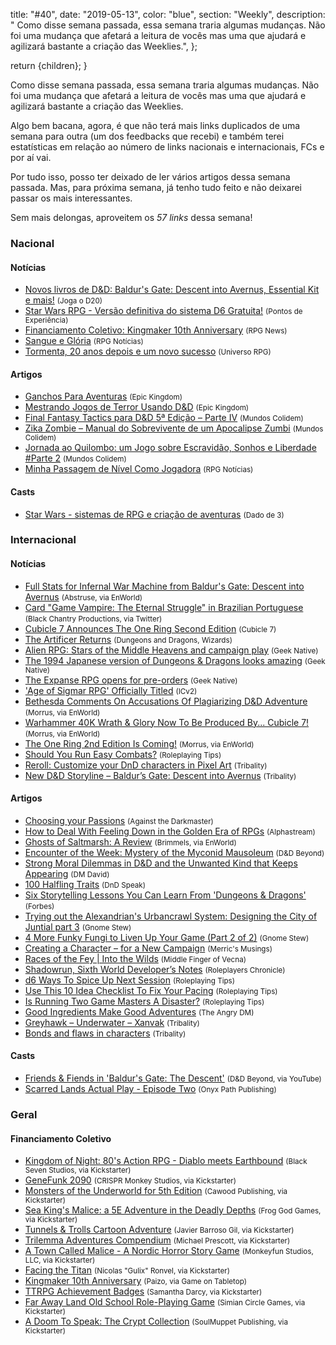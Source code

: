 
  title: "#40",
  date: "2019-05-13",
  color: "blue",
  section: "Weekly",
  description:
    "    Como disse semana passada, essa semana traria algumas mudanças. Não foi uma mudança que afetará a leitura de vocês mas uma que ajudará e agilizará bastante a criação das Weeklies.",
};

  return <InternalLayout meta={meta}>{children}</InternalLayout>;
}

Como disse semana passada, essa semana traria algumas mudanças. Não foi uma mudança que afetará a leitura de vocês mas uma que ajudará e agilizará bastante a criação das Weeklies.

Algo bem bacana, agora, é que não terá mais links duplicados de uma semana para outra (um dos feedbacks que recebi) e também terei estatísticas em relação ao número de links nacionais e internacionais, FCs e por aí vai.

Por tudo isso, posso ter deixado de ler vários artigos dessa semana passada. Mas, para próxima semana, já tenho tudo feito e não deixarei passar os mais interessantes.

Sem mais delongas, aproveitem os _57 links_ dessa semana!

### Nacional

#### Notícias

- [Novos livros de D&amp;D: Baldur&#039;s Gate: Descent into Avernus, Essential Kit e mais!] <small>(Joga o D20)</small>
- [Star Wars RPG - Versão definitiva do sistema D6 Gratuita!] <small>(Pontos de Experiência)</small>
- [Financiamento Coletivo: Kingmaker 10th Anniversary] <small>(RPG News)</small>
- [Sangue e Glória] <small>(RPG Notícias)</small>
- [Tormenta, 20 anos depois e um novo sucesso] <small>(Universo RPG)</small>

#### Artigos

- [Ganchos Para Aventuras] <small>(Epic Kingdom)</small>
- [Mestrando Jogos de Terror Usando D&amp;D] <small>(Epic Kingdom)</small>
- [Final Fantasy Tactics para D&amp;D 5ª Edição – Parte IV] <small>(Mundos Colidem)</small>
- [Zika Zombie – Manual do Sobrevivente de um Apocalipse Zumbi] <small>(Mundos Colidem)</small>
- [Jornada ao Quilombo: um Jogo sobre Escravidão, Sonhos e Liberdade #Parte 2] <small>(Mundos Colidem)</small>
- [Minha Passagem de Nível Como Jogadora] <small>(RPG Notícias)</small>

#### Casts

- [Star Wars - sistemas de RPG e criação de aventuras] <small>(Dado de 3)</small>

### Internacional

#### Notícias

- [Full Stats for Infernal War Machine from Baldur&#039;s Gate: Descent into Avernus] <small>(Abstruse, via EnWorld)</small>
- [Card &quot;Game Vampire: The Eternal Struggle&quot; in Brazilian Portuguese] <small>(Black Chantry Productions, via Twitter)</small>
- [Cubicle 7 Announces The One Ring Second Edition] <small>(Cubicle 7)</small>
- [The Artificer Returns] <small>(Dungeons and Dragons, Wizards)</small>
- [Alien RPG: Stars of the Middle Heavens and campaign play] <small>(Geek Native)</small>
- [The 1994 Japanese version of Dungeons &amp; Dragons looks amazing] <small>(Geek Native)</small>
- [The Expanse RPG opens for pre-orders] <small>(Geek Native)</small>
- [&#039;Age of Sigmar RPG&#039; Officially Titled] <small>(ICv2)</small>
- [Bethesda Comments On Accusations Of Plagiarizing D&amp;D Adventure] <small>(Morrus, via EnWorld)</small>
- [Warhammer 40K Wrath &amp; Glory Now To Be Produced By... Cubicle 7!] <small>(Morrus, via EnWorld)</small>
- [The One Ring 2nd Edition Is Coming!] <small>(Morrus, via EnWorld)</small>
- [Should You Run Easy Combats?] <small>(Roleplaying Tips)</small>
- [Reroll: Customize your DnD characters in Pixel Art] <small>(Tribality)</small>
- [New D&amp;D Storyline – Baldur’s Gate: Descent into Avernus] <small>(Tribality)</small>

#### Artigos

- [Choosing your Passions] <small>(Against the Darkmaster)</small>
- [How to Deal With Feeling Down in the Golden Era of RPGs] <small>(Alphastream)</small>
- [Ghosts of Saltmarsh: A Review] <small>(Brimmels, via EnWorld)</small>
- [Encounter of the Week: Mystery of the Myconid Mausoleum] <small>(D&amp;D Beyond)</small>
- [Strong Moral Dilemmas in D&amp;D and the Unwanted Kind that Keeps Appearing] <small>(DM David)</small>
- [100 Halfling Traits] <small>(DnD Speak)</small>
- [Six Storytelling Lessons You Can Learn From &#039;Dungeons &amp; Dragons&#039;] <small>(Forbes)</small>
- [Trying out the Alexandrian&#039;s Urbancrawl System: Designing the City of Juntial part 3] <small>(Gnome Stew)</small>
- [4 More Funky Fungi to Liven Up Your Game (Part 2 of 2)] <small>(Gnome Stew)</small>
- [Creating a Character – for a New Campaign] <small>(Merric&#039;s Musings)</small>
- [Races of the Fey | Into the Wilds] <small>(Middle Finger of Vecna)</small>
- [Shadowrun, Sixth World Developer’s Notes] <small>(Roleplayers Chronicle)</small>
- [d6 Ways To Spice Up Next Session] <small>(Roleplaying Tips)</small>
- [Use This 10 Idea Checklist To Fix Your Pacing] <small>(Roleplaying Tips)</small>
- [Is Running Two Game Masters A Disaster?] <small>(Roleplaying Tips)</small>
- [Good Ingredients Make Good Adventures] <small>(The Angry DM)</small>
- [Greyhawk – Underwater – Xanvak] <small>(Tribality)</small>
- [Bonds and flaws in characters] <small>(Tribality)</small>

#### Casts

- [Friends &amp; Fiends in &#039;Baldur&#039;s Gate: The Descent&#039;] <small>(D&amp;D Beyond, via YouTube)</small>
- [Scarred Lands Actual Play - Episode Two] <small>(Onyx Path Publishing)</small>

### Geral

#### Financiamento Coletivo

- [Kingdom of Night: 80&#039;s Action RPG - Diablo meets Earthbound] <small>(Black Seven Studios, via Kickstarter)</small>
- [GeneFunk 2090] <small>(CRISPR Monkey Studios, via Kickstarter)</small>
- [Monsters of the Underworld for 5th Edition] <small>(Cawood Publishing, via Kickstarter)</small>
- [Sea King&#039;s Malice: a 5E Adventure in the Deadly Depths] <small>(Frog God Games, via Kickstarter)</small>
- [Tunnels &amp; Trolls Cartoon Adventure] <small>(Javier Barroso Gil, via Kickstarter)</small>
- [Trilemma Adventures Compendium] <small>(Michael Prescott, via Kickstarter)</small>
- [A Town Called Malice - A Nordic Horror Story Game] <small>(Monkeyfun Studios, LLC, via Kickstarter)</small>
- [Facing the Titan] <small>(Nicolas &quot;Gulix&quot; Ronvel, via Kickstarter)</small>
- [Kingmaker 10th Anniversary] <small>(Paizo, via Game on Tabletop)</small>
- [TTRPG Achievement Badges] <small>(Samantha Darcy, via Kickstarter)</small>
- [Far Away Land Old School Role-Playing Game] <small>(Simian Circle Games, via Kickstarter)</small>
- [A Doom To Speak: The Crypt Collection] <small>(SoulMuppet Publishing, via Kickstarter)</small>

[six storytelling lessons you can learn from &#039;dungeons &amp; dragons&#039;]: https://www.forbes.com/sites/goldiechan/2019/05/17/storytelling-lessons-dnd/
[novos livros de d&amp;d: baldur&#039;s gate: descent into avernus, essential kit e mais!]: https://jogaod20.blogspot.com/2019/05/DnDLive2019-1.html
[how to deal with feeling down in the golden era of rpgs]: http://alphastream.org/index.php/2019/05/17/how-to-deal-with-feeling-down-in-the-golden-era-of-rpgs/
[cubicle 7 announces the one ring second edition]: https://www.cubicle7games.com/cubicle-7-announces-the-one-ring-second-edition/
[a doom to speak: the crypt collection]: https://www.kickstarter.com/projects/soulmuppet/a-doom-to-speak-the-crypt-collection
[alien rpg: stars of the middle heavens and campaign play]: https://www.geeknative.com/65748/alien-rpg-stars-of-the-middle-heavens-and-campaign-play/
[minha passagem de nível como jogadora]: https://medium.com/rpgnoticias/minha-passagem-de-n%C3%ADvel-como-jogadora-9775d3e0505a
[scarred lands actual play - episode two]: https://www.youtube.com/watch?v=ObMJcb3BioQ
[ganchos para aventuras]: https://epickingdom.wordpress.com/2019/05/16/ganchos-para-aventuras/
[kingdom of night: 80&#039;s action rpg - diablo meets earthbound]: https://www.kickstarter.com/projects/72352007/kingdom-of-night-80s-action-rpg-diablo-meets-earth
[sea king&#039;s malice: a 5e adventure in the deadly depths]: https://www.kickstarter.com/projects/froggodgames/sea-kings-malice-a-5e-adventure-in-the-deadly-dept
[mestrando jogos de terror usando d&amp;d]: https://epickingdom.wordpress.com/2019/05/14/mestrando-jogos-de-terror-usando-dd/
[star wars rpg - versão definitiva do sistema d6 gratuita!]: http://www.pontosdeexperiencia.com.br/2015/02/star-wars-rpg-versao-definitiva-do.html
[star wars - sistemas de rpg e criação de aventuras]: https://anchor.fm/dadode3/episodes/Star-Wars---sistemas-de-RPG-e-criao-de-aventuras-e3vhvi
[financiamento coletivo: kingmaker 10th anniversary]: https://newsrpg.wordpress.com/2019/05/14/financiamento-coletivo-kingmaker-10th-anniversary/
[kingmaker 10th anniversary]: https://www.gameontabletop.com/cf194/kingmaker-10th-anniversary.html
[ttrpg achievement badges]: https://www.kickstarter.com/projects/samanthadarcy/ttrpg-achievement-badges
[encounter of the week: mystery of the myconid mausoleum]: https://www.dndbeyond.com/posts/492-encounter-of-the-week-mystery-of-the-myconid
[sangue e glória]: https://medium.com/rpgnoticias/sangue-e-glória-6b4143bc8892
[final fantasy tactics para d&amp;d 5ª edição – parte iv]: https://www.mundoscolidem.com.br/final-fantasy-tactics-para-5a-edicao-parte-iv/
[tormenta, 20 anos depois e um novo sucesso]: https://universorpg.com/bau-do-mestre/financiamentos/tormenta-20-anos-depois-e-um-novo-sucesso/
[zika zombie – manual do sobrevivente de um apocalipse zumbi]: https://www.mundoscolidem.com.br/zika-zombie/
[jornada ao quilombo: um jogo sobre escravidão, sonhos e liberdade #parte 2]: https://www.mundoscolidem.com.br/jornada-ao-quilombo-um-jogo-sobre-escravidao-sonhos-e-liberdade-parte-2/
[is running two game masters a disaster?]: https://www.roleplayingtips.com/running-games/is-running-two-game-masters-a-disaster/
[use this 10 idea checklist to fix your pacing]: https://www.roleplayingtips.com/running-games/use-this-10-idea-checklist-to-fix-your-pacing/
[should you run easy combats?]: https://www.roleplayingtips.com/combat/combat-action/should-you-run-easy-combats/
[strong moral dilemmas in d&amp;d and the unwanted kind that keeps appearing]: https://dmdavid.com/tag/strong-moral-dilemmas-in-dd-and-the-unwanted-kind-that-keeps-appearing/
[d6 ways to spice up next session]: https://www.roleplayingtips.com/running-games/d6-ways-to-spice-up-next-session/
[good ingredients make good adventures]: https://theangrygm.com/good-ingredients-good-adventures/
[100 halfling traits]: http://dndspeak.com/2019/05/100-halfling-traits/
[bonds and flaws in characters]: https://www.tribality.com/2019/05/14/bonds-and-flaws-in-characters/
[greyhawk – underwater – xanvak]: https://www.tribality.com/2019/05/15/greyhawk-underwater-syrmyr-2/
[reroll: customize your dnd characters in pixel art]: https://www.tribality.com/2019/05/15/reroll-customize-your-dnd-characters-in-pixel-art/
[new d&amp;d storyline – baldur’s gate: descent into avernus]: https://www.tribality.com/2019/05/17/new-dd-storyline-baldurs-gate-descent-into-avernus/
[the artificer returns]: http://dnd.wizards.com/articles/unearthed-arcana/artificer-returns
[trying out the alexandrian&#039;s urbancrawl system: designing the city of juntial part 3]: https://gnomestew.com/trying-out-the-alexandrians-urbancrawl-system-designing-the-city-of-juntial-part-3/
[4 more funky fungi to liven up your game (part 2 of 2)]: https://gnomestew.com/4-more-funky-fungi-to-liven-up-your-game-part-2-of-2/
[races of the fey | into the wilds]: https://mfov.magehandpress.com/2019/05/races-of-fey-into-wilds.html
[bethesda comments on accusations of plagiarizing d&amp;d adventure]: http://www.enworld.org/forum/content.php?6295-Bethesda-Comments-On-Accusations-Of-Palgiarizing-D-D-Adventure#new_tab&utm_source=rss&utm_medium=rss&utm_campaign=bethesda-comments-on-accusations-of-plagiarizing-dd-adventure
[&#039;age of sigmar rpg&#039; officially titled]: https://icv2.com/articles/news/view/43205/age-sigmar-rpg-officially-titled
[a town called malice - a nordic horror story game]: https://www.kickstarter.com/projects/monkeyfunstudios/a-town-called-malice-a-nordic-horror-story-game
[facing the titan]: https://www.kickstarter.com/projects/gulix/facing-the-titan
[monsters of the underworld for 5th edition]: https://www.kickstarter.com/projects/1875657065/monsters-of-the-underworld-for-5th-edition
[far away land old school role-playing game]: https://www.kickstarter.com/projects/305572273/far-away-land-old-school-role-playing-game
[genefunk 2090]: https://www.kickstarter.com/projects/crisprmonkey/genefunk-2090
[tunnels &amp; trolls cartoon adventure]: https://www.kickstarter.com/projects/863831334/tunnels-and-trolls-cartoon-adventure
[trilemma adventures compendium]: https://www.kickstarter.com/projects/trilemma/trilemma-adventures-compendium
[ghosts of saltmarsh: a review]: http://www.enworld.org/forum/content.php?6301-Ghosts-of-Saltmarsh-A-Review
[the 1994 japanese version of dungeons &amp; dragons looks amazing]: https://www.geeknative.com/65761/the-1994-japanese-version-of-dungeons-dragons-looks-amazing/
[the expanse rpg opens for pre-orders]: https://www.geeknative.com/65786/the-expanse-rpg-opens-for-pre-orders/
[warhammer 40k wrath &amp; glory now to be produced by... cubicle 7!]: http://www.enworld.org/forum/content.php?6310-Warhammer-40K-Wrath-Glory-Now-Tp-Be-Produced-By-Cubicle-7!
[the one ring 2nd edition is coming!]: http://www.enworld.org/forum/content.php?6315-The-One-Ring-2nd-Edition-Is-Coming!
[full stats for infernal war machine from baldur&#039;s gate: descent into avernus]: http://www.enworld.org/forum/content.php?6320-Full-Stats-for-Infernal-War-Machine
[card &quot;game vampire: the eternal struggle&quot; in brazilian portuguese]: https://twitter.com/Black_Chantry/status/1129798455646404611
[choosing your passions]: https://www.vsdarkmaster.com/2019/05/19/choosing-your-passions/
[creating a character – for a new campaign]: https://merricb.com/2019/05/19/creating-a-character-for-a-new-campaign/
[shadowrun, sixth world developer’s notes]: http://roleplayerschronicle.com/?p=50661
[friends &amp; fiends in &#039;baldur&#039;s gate: the descent&#039;]: https://www.youtube.com/watch?v=Vbh4UifImPg
